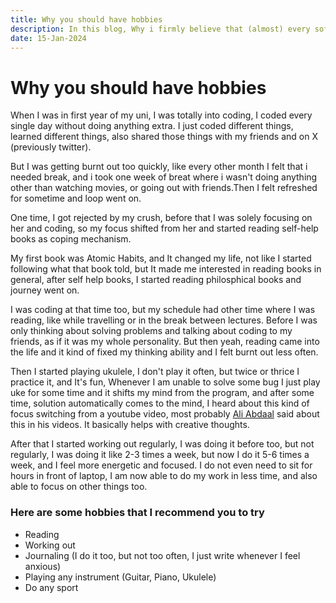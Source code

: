 ```yaml
---
title: Why you should have hobbies
description: In this blog, Why i firmly believe that (almost) every software engineer should have hobbies outside their career and college
date: 15-Jan-2024
---
```

# Why you should have hobbies

When I was in first year of my uni, I was totally into coding, I coded every single day without doing anything extra. I just coded different things, learned different things, also shared those things with my friends and on X (previously twitter).

But I was getting burnt out too quickly, like every other month I felt that i needed break, and i took one week of breat where i wasn't doing anything other than watching movies, or going out with friends.Then I felt refreshed for sometime and loop went on.

One time, I got rejected by my crush, before that I was solely focusing on her and coding, so my focus shifted from her and started reading self-help books as coping mechanism.

My first book was Atomic Habits, and It changed my life, not like I started following what that book told, but It made me interested in reading books in general, after self help books, I started reading philosphical books and journey went on.

I was coding at that time too, but my schedule had other time where I was reading, like while travelling or in the break between lectures. Before I was only thinking about solving problems and talking about coding to my friends, as if it was my whole personality. But then yeah, reading came into the life and it kind of fixed my thinking ability and I felt burnt out less often.

Then I started playing ukulele, I don't play it often, but twice or thrice I practice it, and It's fun, Whenever I am unable to solve some bug I just play uke for some time and it shifts my mind from the program, and after some time, solution automatically comes to the mind, I heard about this kind of focus switching from a youtube video, most probably [Ali Abdaal](https://www.youtube.com/channel/UCoOae5nYA7VqaXzerajD0lg) said about this in his videos. It basically helps with creative thoughts.

After that I started working out regularly, I was doing it before too, but not regularly, I was doing it like 2-3 times a week, but now I do it 5-6 times a week, and I feel more energetic and focused. I do not even need to sit for hours in front of laptop, I am now able to do my work in less time, and also able to focus on other things too.

### Here are some hobbies that I recommend you to try
- Reading
- Working out
- Journaling (I do it too, but not too often, I just write whenever I feel anxious)
- Playing any instrument (Guitar, Piano, Ukulele)
- Do any sport